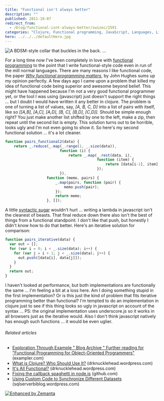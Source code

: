 ```yaml
---
title: "Functional isn't always better"
description: ""
published: 2011-10-07
redirect_from:
  - /blog/functional-isnt-always-better/swizec/2591
categories: "Clojure, Functional programming, JavaScript, Languages, Lisp, Programming, Uncategorized"
hero: ../../../defaultHero.jpg
---
```


![A BDSM-style collar that buckles in the back. ...](http://swizec.com/blog/wp-content/uploads/2011/10/300px-BDSM_collar_back3.jpg "A BDSM-style collar that buckles in the back. ...")

For a long time now I've been completely in love with [functional programming](http://en.wikipedia.org/wiki/Functional_programming "Functional programming") to the point that I write functional-style code even in run of the mill normal languages. There are many reasons I like functional code, the paper _[Why functional programming matters](http://www.cse.chalmers.se/~rjmh/Papers/whyfp.html)_, by John Hughes sums up my opinion perfectly. A few days ago I came upon a problem that killed my idea of functional code being superior and awesome beyond belief. This might have happened because I'm not a very good functional programmer yet, or the tool I was using (javascript) just doesn't support the right things ... but I doubt I would have written it any better in clojure. The problem is one of turning a list of values, say, _\[A, B, C, D]_ into a list of pairs with itself, like so _\[\[A,B], \[A,C], \[A,D], \[B, C], \[B,D], \[C,D]]._ Should be simple enough right? You just make another list shifted by one to the left, make a zip, then repeat until the second list is empty. This solution turns out to be horrible, looks ugly and I'm not even going to show it. So here's my second functional solution ... it's a lot cleaner.

```javascript
function pairs_functional2(data) {
    return _.reduce(_.map(_.range(1, _.size(data)),
                         function (i) {
                             return _.map(_.rest(data, i),
                                          function (item) {
                                              return [data[i-1], item];
                                          });
                         }),
                   function (memo, pairs) {
                       _.map(pairs, function (pair) {
                           memo.push(pair);
                       });
                       return memo;
                   }, []);
```

A little [syntactic sugar](http://en.wikipedia.org/wiki/Syntactic_sugar "Syntactic sugar") wouldn't hurt ... writing a lambda in javascript isn't the cleanest of beasts. That final reduce down there also isn't the best of things from a functional standpoint. I don't like that push, but honestly I didn't know how to do that better. Here's an iterative solution for comparison:

```javascript
function pairs_iterative(data) {
  var out = [];
  for (var i = 0; i < _.size(data); i++) {
    for (var j = i + 1; j < _.size(data); j++) {
      out.push([data[i], data[j]]);
    }
  }
  return out;
}
```

I haven't looked at performance, but both implementations are functionally the same ... I'm feeling a bit at a loss here. Am I doing something stupid in the first implementation? Or is this just the kind of problem that fits iterative programming better than functional? I'm tempted to do an implementation in clojure just to see if this thing looks so ugly in javascript on account of the syntax ... PS: the original implementation uses underscore.js so it works in all browsers just as the iterative would. Also I don't think javascript natively has enough such functions ... it would be even uglier.

###### Related articles

- [Exploration Through Example " Blog Archive " Further reading for "Functional Programming for Object-Oriented Programmers"](http://www.exampler.com/blog/2011/09/23/further-reading-for-functional-programming-for-object-oriented-programmers/) (exampler.com)
- [What is Clojure? Who Should Use It?](http://drknucklehead.wordpress.com/2011/10/02/what-is-clojure-who-should-use-it/) (drknucklehead.wordpress.com)
- [It's All Functional?](http://drknucklehead.wordpress.com/2011/09/13/its-all-functional/) (drknucklehead.wordpress.com)
- [Fixing the callback spaghetti in node.js](https://github.com/koush/node/wiki/%22async%22-support-in-node.js) (github.com)
- [Using Custom Code to Synchronize Different Datasets](http://sqlserverbiblog.wordpress.com/2011/09/29/using-custom-code-to-synchronize-different-datasets/) (sqlserverbiblog.wordpress.com)

[![Enhanced by Zemanta](http://img.zemanta.com/zemified_e.png?x-id=5c60557d-32ea-42be-a3e9-35af7702a974)](http://www.zemanta.com/ "Enhanced by Zemanta")

